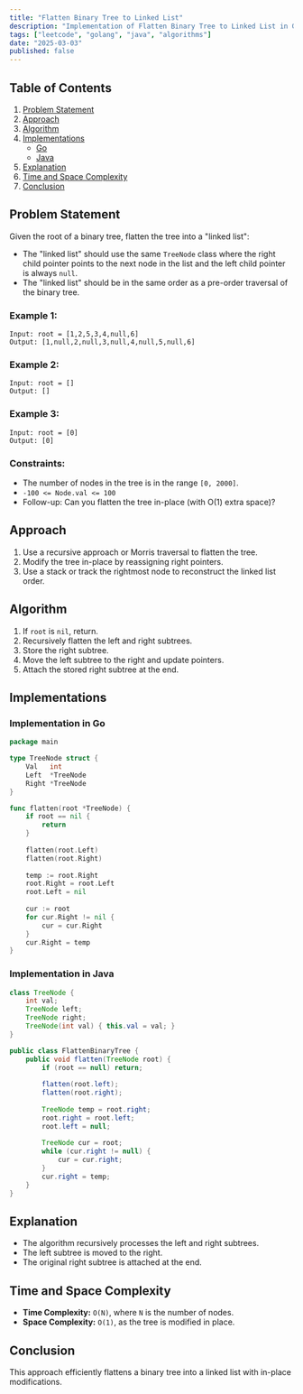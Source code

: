 ```yaml
---
title: "Flatten Binary Tree to Linked List"
description: "Implementation of Flatten Binary Tree to Linked List in Go and Java."
tags: ["leetcode", "golang", "java", "algorithms"]
date: "2025-03-03"
published: false
---
```


## Table of Contents

1. [Problem Statement](#problem-statement)
2. [Approach](#approach)
3. [Algorithm](#algorithm)
4. [Implementations](#implementations)
   - [Go](#implementation-in-go)
   - [Java](#implementation-in-java)
5. [Explanation](#explanation)
6. [Time and Space Complexity](#time-and-space-complexity)
7. [Conclusion](#conclusion)

## Problem Statement

Given the root of a binary tree, flatten the tree into a "linked list":

- The "linked list" should use the same `TreeNode` class where the right child pointer points to the next node in the list and the left child pointer is always `null`.
- The "linked list" should be in the same order as a pre-order traversal of the binary tree.

### Example 1:

```
Input: root = [1,2,5,3,4,null,6]
Output: [1,null,2,null,3,null,4,null,5,null,6]
```

### Example 2:

```
Input: root = []
Output: []
```

### Example 3:

```
Input: root = [0]
Output: [0]
```

### Constraints:

- The number of nodes in the tree is in the range `[0, 2000]`.
- `-100 <= Node.val <= 100`
- Follow-up: Can you flatten the tree in-place (with O(1) extra space)?

## Approach

1. Use a recursive approach or Morris traversal to flatten the tree.
2. Modify the tree in-place by reassigning right pointers.
3. Use a stack or track the rightmost node to reconstruct the linked list order.

## Algorithm

1. If `root` is `nil`, return.
2. Recursively flatten the left and right subtrees.
3. Store the right subtree.
4. Move the left subtree to the right and update pointers.
5. Attach the stored right subtree at the end.

## Implementations

### Implementation in Go

```go
package main

type TreeNode struct {
    Val   int
    Left  *TreeNode
    Right *TreeNode
}

func flatten(root *TreeNode) {
    if root == nil {
        return
    }
    
    flatten(root.Left)
    flatten(root.Right)
    
    temp := root.Right
    root.Right = root.Left
    root.Left = nil
    
    cur := root
    for cur.Right != nil {
        cur = cur.Right
    }
    cur.Right = temp
}
```

### Implementation in Java

```java
class TreeNode {
    int val;
    TreeNode left;
    TreeNode right;
    TreeNode(int val) { this.val = val; }
}

public class FlattenBinaryTree {
    public void flatten(TreeNode root) {
        if (root == null) return;
        
        flatten(root.left);
        flatten(root.right);
        
        TreeNode temp = root.right;
        root.right = root.left;
        root.left = null;
        
        TreeNode cur = root;
        while (cur.right != null) {
            cur = cur.right;
        }
        cur.right = temp;
    }
}
```

## Explanation

- The algorithm recursively processes the left and right subtrees.
- The left subtree is moved to the right.
- The original right subtree is attached at the end.

## Time and Space Complexity

- **Time Complexity:** `O(N)`, where `N` is the number of nodes.
- **Space Complexity:** `O(1)`, as the tree is modified in place.

## Conclusion

This approach efficiently flattens a binary tree into a linked list with in-place modifications.
